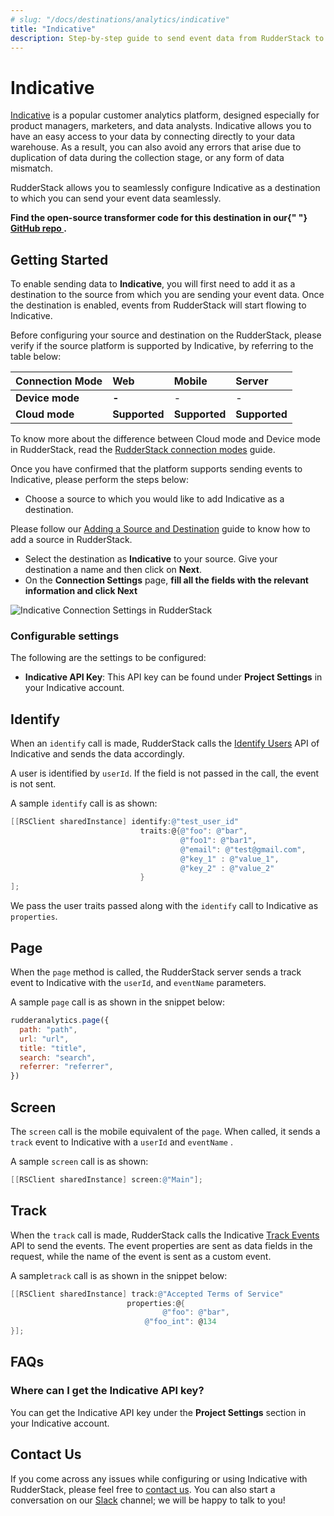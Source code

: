 ```yaml
---
# slug: "/docs/destinations/analytics/indicative"
title: "Indicative"
description: Step-by-step guide to send event data from RudderStack to Indicative.
---
```


# Indicative

[Indicative](https://indicative.com) is a popular customer analytics platform, designed especially for product managers, marketers, and data analysts. Indicative allows you to have an easy access to your data by connecting directly to your data warehouse. As a result, you can also avoid any errors that arise due to duplication of data during the collection stage, or any form of data mismatch.

RudderStack allows you to seamlessly configure Indicative as a destination to which you can send your event data seamlessly.

<div class="successBlock">
  <strong>
    Find the open-source transformer code for this destination in our{" "}
    <a href="https://github.com/rudderlabs/rudder-transformer/tree/master/v0/destinations/indicative">
      GitHub repo
    </a>
    .
  </strong>
</div>

## Getting Started

To enable sending data to **Indicative**, you will first need to add it as a destination to the source from which you are sending your event data. Once the destination is enabled, events from RudderStack will start flowing to Indicative.

Before configuring your source and destination on the RudderStack, please verify if the source platform is supported by Indicative, by referring to the table below:

| **Connection Mode** | **Web**       | **Mobile**    | **Server**    |
| :------------------ | :------------ | :------------ | :------------ |
| **Device mode**     | **-**         | -             | -             |
| **Cloud mode**      | **Supported** | **Supported** | **Supported** |

<div class="infoBlock">
To know more about the difference between Cloud mode and Device mode in RudderStack, read the <a href="../../get-started/rudderstack-connection-modes">RudderStack connection modes</a> guide.

</div>

Once you have confirmed that the platform supports sending events to Indicative, please perform the steps below:

- Choose a source to which you would like to add Indicative as a destination.

<div class="infoBlock">
Please follow our <a href="../connections/adding-source-and-destination-rudderstack">Adding a Source and Destination</a> guide to know how to add a source in RudderStack.

</div>

- Select the destination as **Indicative** to your source. Give your destination a name and then click on **Next**.
- On the **Connection Settings** page, **fill all the fields with the relevant information and click Next**

![Indicative Connection Settings in RudderStack](../../.gitbook/assets/indicative.png)

### Configurable settings

The following are the settings to be configured:

- **Indicative API Key**: This API key can be found under **Project Settings** in your Indicative account.

## Identify

When an `identify` call is made, RudderStack calls the [Identify Users](https://support.indicative.com/hc/en-us/articles/360004147512-REST-API-Guide#IdentifyUsers2) API of Indicative and sends the data accordingly.

<div class="warningBlock">
A user is identified by <code class="inline-code">userId</code>. If the field is not passed in the call, the event is not sent.

</div>

A sample `identify` call is as shown:

```objectivec
[[RSClient sharedInstance] identify:@"test_user_id"
                             traits:@{@"foo": @"bar",
                                      @"foo1": @"bar1",
                                      @"email": @"test@gmail.com",
                                      @"key_1" : @"value_1",
                                      @"key_2" : @"value_2"
                             }
];
```

We pass the user traits passed along with the `identify` call to Indicative as `properties`.

## Page

When the `page` method is called, the RudderStack server sends a track event to Indicative with the `userId`, and `eventName` parameters.

A sample `page` call is as shown in the snippet below:

```javascript
rudderanalytics.page({
  path: "path",
  url: "url",
  title: "title",
  search: "search",
  referrer: "referrer",
})
```

## Screen

The `screen` call is the mobile equivalent of the `page`. When called, it sends a `track` event to Indicative with a `userId` and `eventName` .

A sample `screen` call is as shown:

```objectivec
[[RSClient sharedInstance] screen:@"Main"];
```

## Track

When the `track` call is made, RudderStack calls the Indicative [Track Events](https://support.indicative.com/hc/en-us/articles/360004147512-REST-API-Guide#TrackEvents) API to send the events. The event properties are sent as data fields in the request, while the name of the event is sent as a custom event.

A sample`track` call is as shown in the snippet below:

```objectivec
[[RSClient sharedInstance] track:@"Accepted Terms of Service"
                          properties:@{
                                  @"foo": @"bar",
                              @"foo_int": @134
}];
```

## FAQs

### Where can I get the Indicative API key?

You can get the Indicative API key under the **Project Settings** section in your Indicative account.

## Contact Us

If you come across any issues while configuring or using Indicative with RudderStack, please feel free to [contact us](mailto:%20docs@rudderstack.com). You can also start a conversation on our [Slack](https://rudderstack.com/join-rudderstack-slack-community) channel; we will be happy to talk to you!
